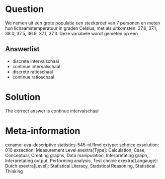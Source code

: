 Question
========

We nemen uit een grote populatie een steekproef van 7 personen en meten hun lichaamstemperatuur in graden Celsius, met als uitkomsten: 37.6, 37.1, 38.0, 37.5, 36.9, 37.1, 37.3. Deze variabele wordt gemeten op een 

Answerlist
----------
* discrete intervalschaal
* continue intervalschaal
* discrete ratioschaal
* continue ratioschaal

Solution
========

The correct answer is  continue intervalschaal 

Meta-information
================
exname: uva-descriptive statistics-545-nl.Rmd 
extype: schoice 
exsolution: 010 
exsection: Measurement Level
exextra[Type]: Calculation, Case, Conceptual, Creating graphs, Data manipulation, Interpretating graph, Interpretating output, Performing analysis, Test choice 
exextra[Langauge]: Dutch 
exextra[Level]: Statistical Literacy, Statistical Reasoning, Statistical Thinking 
